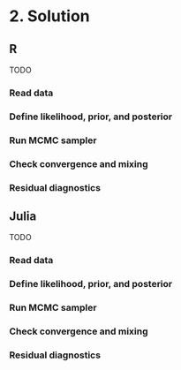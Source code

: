 # 2. Solution {.tabset}

## R

TODO

### Read data

### Define likelihood, prior, and posterior

### Run MCMC sampler

### Check convergence and mixing

### Residual diagnostics




## Julia

TODO

### Read data

### Define likelihood, prior, and posterior

### Run MCMC sampler

### Check convergence and mixing

### Residual diagnostics
